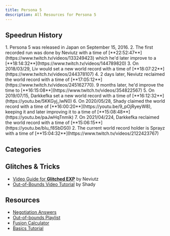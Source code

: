 ```yaml
---
title: Persona 5
description: All Resources for Persona 5
---
```



<DocsHero 
    content="Persona 5 is the fifth mainline entry in the persona series. Its expansion, Royal, added new content."
    srcUrl={cover}
    alt="Persona 5 Cover"
/>

<LinkCard title="Leaderboards" href="https://www.speedrun.com/p5" description="See all the submitted runs on Speedrun.com"/>

## Speedrun History
<Steps>
    1. Persona 5 was released in Japan on September 15, 2016.
    2. The first recorded run was done by Neviutz with a time of [**22:52:47**](https://www.twitch.tv/videos/133249423) which he'd later improve to a [**18:14:32**](https://www.twitch.tv/videos/144789820)
    3. On 2018/03/29, Liv would set a new world record with a time of [**18:07:22**](https://www.twitch.tv/videos/244378107)
    4. 2 days later, Neviutz reclaimed the world record with a time of [**17:05:12**](https://www.twitch.tv/videos/245162770). 9 months later, he'd improve the time to [**16:15:08**](https://www.twitch.tv/videos/354822567)
    5. On 2019/07/15, Darkkefka set a new world record with a time of [**16:12:32**](https://youtu.be/5KKGyj_lwN0)
    6. On 2020/05/28, Shady claimed the world record with a time of [**16:00:20**](https://youtu.be/9_pOjRyeyW8), keeping it and later improving it to a time of [**15:08:48**](https://youtu.be/paJwHqTnmik)
    7. On 2021/04/224, Darkkefka reclaimed the world record with a time of [**15:06:15**](https://youtu.be/bIu_f8SbDS0)
    2. The current world record holder is Sprayz with a time of [**15:04:32**](https://www.twitch.tv/videos/2122423767)
</Steps>


## Categories
<CardGrid>
    <Card title="Hard, True Ending"></Card>
    <Card title="NG+, True Ending"></Card>
</CardGrid>

## Glitches & Tricks
- [Video Guide for **Glitched EXP**](https://youtu.be/Jg_awZAFiiw) by Neviutz
- [Out-of-Bounds Video Tutorial](https://youtu.be/wQzOGFSguNI) by Shady

## Resources
- [Negotiation Answers](https://docs.google.com/spreadsheets/d/1G-TeeihmcRkA1j0CFzEuSws6eEFlH4oIBFVY-9rhfNE/edit#gid=432869414)
- [Out-of-bounds Playlist](https://www.youtube.com/playlist?list=PLZJjCfon5JFeXzff6YLyhB7a5pHWpReQx)
- [Fusion Calculator](https://aqiu384.github.io/megaten-fusion-tool/p5r/shadows)
- [Basics Tutorial](https://www.youtube.com/watch?v=5n3KRHhlGeY)